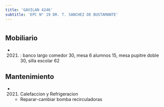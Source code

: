 ```yaml
---
title: 'GAVILAN 4246'
subtitle: 'EPC N° 19 DR. T. SANCHEZ DE BUSTAMANTE'
---
```


#


## Mobiliario

*  (2021) : banco largo comedor 30, mesa 6 alumnos 15, mesa pupitre doble 30, silla escolar 62 





## Mantenimiento

*  (2021) Calefaccion y Refrigeracion 
    + Reparar-cambiar bomba recirculadoras



